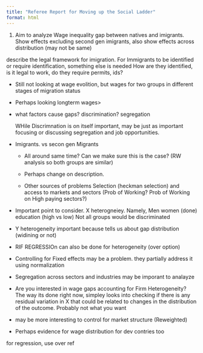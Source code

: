 ```yaml
---
title: "Referee Report for Moving up the Social Ladder"
format: html
---
```


1. Aim to analyze Wage inequality gap between natives and imigrants.
Show effects excluding second gen imigrants, also show effects across distribution (may not be same)

describe the legal framework for imigration. For Immigrants to be identified or require identification, something else is needed
How are they identified, is it legal to work, do they require permits, ids?

- Still not looking at wage evolition, but wages for two groups in different stages of migration status
- Perhaps looking longterm wages>

- what factors cause gaps?
   discrimination? segregation

   WHile Discrimnation is on itself important, may be just as important focusing or discussing segregation and job opportunities.

- Imigrants. vs secon gen Migrants
   - All around same time? Can we make sure this is the case? (RW analysis so both groups are similar)
   - 
   Perhaps change on description. 


   - Other sources of problems Selection (heckman selection) and access to markets and sectors
   (Prob of Working? Prob of Working on High paying sectors?)

- Important point to consider. X heterogneiey. Namely, Men women (done) education (high vs low) Not all groups would be discriminated

- Y heterogeneity important because tells us about gap distribution (widining or not)

- RIF REGRESSIOn can also be done for heterogeneity (over option)

- Controlling for Fixed effects may be a problem. they partially address it using normalization

- Segregation across sectors and industries may be imporant to analayze

- Are you interested in wage gaps accounting for Firm Heterogeneity? The way its done right now, simpley looks into checking if there is any residual variation in X that could be related to changes in the distribution of the outcome.
Probably not what you want

- may be more interesting to control for market structure (Reweighted)

- Perhaps evidence for wage distribution for dev contries too

for regression, use over ref
